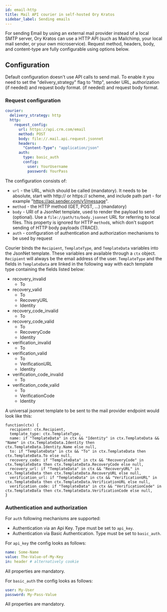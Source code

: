 ```yaml
---
id: email-http
title: Mail API courier in self-hosted Ory Kratos
sidebar_label: Sending emails
---
```


For sending Email by using an external mail provider instead of a local SMTP server, Ory Kratos can use a HTTP API (such as
Mailchimp, your local mail sender, or your own microservice). Request method, headers, body, and content-type are fully
configurable using options below.

## Configuration

Default configuration doesn't use API calls to send mail. To enable it you need to set the "delivery_strategy" flag to "http",
sender URL, authorization (if needed) and request body format. (if needed) and request body format.

### Request configuration

```yaml title="config.yml"
courier:
  delivery_strategy: http
  http:
    request_config:
      url: https://api.crm.com/email
      method: POST
      body: file://.mail.api.request.jsonnet
      headers:
        "Content-Type": "application/json"
      auth:
        type: basic_auth
        config:
          user: YourUsername
          password: YourPass
```

The configuration consists of:

- `url` - the URL, which should be called (mandatory). It needs to be absolute, start with http:// or https:// scheme, and include
  path part - for example "https://api.sender.com/v1/message".
- `method` - the HTTP method (GET, POST, ...) (mandatory)
- `body` - URI of a JsonNet template, used to render the payload to send (optional). Use a `file://path/to/body.jsonnet` URL for
  referring to local files. This property is ignored for HTTP `method`s, which don't support sending of HTTP body payloads
  (TRACE).
- `auth` - configuration of authentication and authorization mechanisms to be used by request

Courier binds the `Recipient`, `TemplateType`, and `TemplateData` variables into the JsonNet template. These variables are
available through a `ctx` object. `Recipient` will always be the email address of the user. `TemplateType` and the fields in
`TemplateData` are linked in the following way with each template type containing the fields listed below:

- recovery_invalid
  - To
- recovery_valid
  - To
  - RecoveryURL
  - Identity
- recovery_code_invalid
  - To
- recovery_code_valid
  - To
  - RecoveryCode
  - Identity
- verification_invalid
  - To
- verification_valid
  - To
  - VerificationURL
  - Identity
- verification_code_invalid
  - To
- verification_code_valid
  - To
  - VerificationCode
  - Identity

A universal jsonnet template to be sent to the mail provider endpoint would look like this:

```jsonnet
function(ctx) {
  recipient: ctx.Recipient,
  template_type: ctx.TemplateType,
  name: if "TemplateData" in ctx && "Identity" in ctx.TemplateData && "Name" in ctx.TemplateData.Identity then ctx.TemplateData.Identity.Name else null,
  to: if "TemplateData" in ctx && "To" in ctx.TemplateData then ctx.TemplateData.To else null,
  recovery_code: if "TemplateData" in ctx && "RecoveryCode" in ctx.TemplateData then ctx.TemplateData.RecoveryCode else null,
  recovery_url: if "TemplateData" in ctx && "RecoveryURL" in ctx.TemplateData then ctx.TemplateData.RecoveryURL else null,
  verification_url: if "TemplateData" in ctx && "VerificationURL" in ctx.TemplateData then ctx.TemplateData.VerificationURL else null,
  verification_code: if "TemplateData" in ctx && "VerificationCode" in ctx.TemplateData then ctx.TemplateData.VerificationCode else null,
}

```

### Authentication and authorization

For `auth` following mechanisms are supported:

- Authentication via an Api Key. Type must be set to `api_key`.
- Authentication via Basic Authentication. Type must be set to `basic_auth`.

For `api_key` the config looks as follows:

```yaml
name: Some-Name
value: The-Value-of-My-Key
in: header # alternatively cookie
```

All properties are mandatory.

For `basic_auth` the config looks as follows:

```yaml
user: My-User
password: My-Pass-Value
```

All properties are mandatory.
